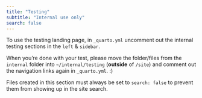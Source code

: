 ```yaml
---
title: "Testing"
subtitle: "Internal use only"
search: false
---
```


To use the testing landing page, in `_quarto.yml` uncomment out the internal testing sections in the `left` & `sidebar`. 

When you're done with your test, please move the folder/files from the `internal` folder into `~/internal/testing` (**outside** of `/site`) and comment out the navigation links again in `_quarto.yml`. :)

::: {.callout-important}
Files created in this section must always be set to `search: false` to prevent them from showing up in the site search.
:::